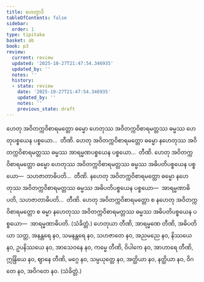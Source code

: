 ```yaml
---
title: ဟေတွာဒိ
tableOfContents: false
sidebar:
  order: 1
type: tipitaka
basket: ab
book: p3
review:
  current: review
  updated: '2025-10-27T21:47:54.346935'
  updated_by: ''
  notes: ''
  history:
  - state: review
    date: '2025-10-27T21:47:54.346935'
    updated_by: ''
    notes: ''
    previous_state: draft
---
```



<ReviewStatus review={frontmatter.review} showDetails={true} />

<HypothesisAnnotation frontmatter={frontmatter} />

<DynamicBreadcrumb />

<Division number="222" book="p3" e="ch" v="39" p="242">

<Paragraph number="425" book="p3">
ဟေတု အဝိတက္ကဝိစာရမတ္တော ဓမ္မော ဟေတုဿ အဝိတက္ကဝိစာရမတ္တဿ ဓမ္မဿ ဟေတုပစ္စယေန ပစ္စယော…  တီဏိ.
</Paragraph>

<Paragraph number="426" book="p3">
ဟေတု အဝိတက္ကဝိစာရမတ္တော ဓမ္မော နဟေတုဿ အဝိတက္ကဝိစာရမတ္တဿ ဓမ္မဿ အာရမ္မဏပစ္စယေန ပစ္စယော…  တီဏိ.
</Paragraph>

<Paragraph number="427" book="p3">
ဟေတု အဝိတက္ကဝိစာရမတ္တော ဓမ္မော ဟေတုဿ အဝိတက္ကဝိစာရမတ္တဿ ဓမ္မဿ အဓိပတိပစ္စယေန ပစ္စယော—  သဟဇာတာဓိပတိ…  တီဏိ.
</Paragraph>

<Paragraph number="428" book="p3">
နဟေတု အဝိတက္ကဝိစာရမတ္တော ဓမ္မော နဟေတုဿ အဝိတက္ကဝိစာရမတ္တဿ ဓမ္မဿ အဓိပတိပစ္စယေန ပစ္စယော—  အာရမ္မဏာဓိပတိ, သဟဇာတာဓိပတိ…  တီဏိ.
</Paragraph>

<Paragraph number="429" book="p3">
ဟေတု အဝိတက္ကဝိစာရမတ္တော စ နဟေတု အဝိတက္ကဝိစာရမတ္တော စ ဓမ္မာ နဟေတုဿ အဝိတက္ကဝိစာရမတ္တဿ ဓမ္မဿ အဓိပတိပစ္စယေန ပစ္စယော—  အာရမ္မဏာဓိပတိ. (သံခိတ္တံ.)
</Paragraph>

</Division>
<Division number="223" book="p3" e="ch" v="39" p="243">

<Paragraph number="430" book="p3">
ဟေတုယာ တီဏိ, အာရမ္မဏေ တီဏိ, အဓိပတိယာ သတ္တ, အနန္တရေ နဝ, သမနန္တရေ နဝ, သဟဇာတေ နဝ, အညမညေ နဝ, နိဿယေ နဝ, ဥပနိဿယေ နဝ, အာသေဝနေ နဝ, ကမ္မေ တီဏိ, ဝိပါကေ နဝ, အာဟာရေ တီဏိ, ဣန္ဒြိယေ နဝ, ဈာနေ တီဏိ, မဂ္ဂေ နဝ, သမ္ပယုတ္တေ နဝ, အတ္ထိယာ နဝ, နတ္ထိယာ နဝ, ဝိဂတေ နဝ, အဝိဂတေ နဝ. (သံခိတ္တံ.)
</Paragraph>
</Division>